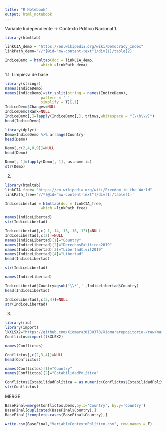 ```yaml
---
title: "R Notebook"
output: html_notebook
---
```

Variable Independiente -> Contexto Político Nacional
1. 
```r
library(htmltab) 

linkCIA_demo = "https://en.wikipedia.org/wiki/Democracy_Index"
linkPath_demo='//*[@id="mw-content-text"]/div[1]/table[2]'

IndiceDemo = htmltab(doc = linkCIA_demo, 
                which =linkPath_demo)
```
1.1. Limpieza de base
```r
library(stringr)
names(IndiceDemo)
names(IndiceDemo)=str_split(string = names(IndiceDemo),
                pattern = ' ',
                simplify = T)[,1]
IndiceDemo$Changes=NULL
IndiceDemo$Rank=NULL
IndiceDemo[,]=lapply(IndiceDemo[,], trimws,whitespace = "[\\h\\v]")
head(IndiceDemo)
```
```r
library(dplyr)
Demo=IndiceDemo %>% arrange(Country)
head(Demo)
```
```r
Demo[,c(2,4,8,9)]=NULL
head(Demo)
```
```r
Demo[,-1]=lapply(Demo[,-1], as.numeric)
str(Demo)
```

2.
```r
library(htmltab)
linkCIA_free= "https://en.wikipedia.org/wiki/Freedom_in_the_World"
linkPath_free='//*[@id="mw-content-text"]/div[1]/table[1]'

IndiceLibertad = htmltab(doc = linkCIA_free, 
                which =linkPath_free)
```

```r
names(IndiceLibertad)
str(IndiceLibertad)
```

```r
IndiceLibertad[,c(-1,-14,-15,-16,-17)]=NULL
IndiceLibertad[,c(2)]=NULL
names(IndiceLibertad)[1]="Country"
names(IndiceLibertad)[2]="DerechosPolíticos2019"
names(IndiceLibertad)[3]="LibertadCivil2019"
names(IndiceLibertad)[4]="Libertad"
head(IndiceLibertad)
```


```r
str(IndiceLibertad)
```
```r
names(IndiceLibertad)
```


```r
IndiceLibertad$Country=gsub('\\*','',IndiceLibertad$Country)
head(IndiceLibertad)
```

```r
IndiceLibertad[,c(3,4)]=NULL
str(IndiceLibertad)
```
3.
```r
library(rio)
library(import)
lkXLSX2="https://github.com/Xiomara20180370/Xiomararepositorio-/raw/master/Data_Extract_From_Worldwide_Governance_Indicators.xlsx"
Conflictos=import(lkXLSX2)
```

```r
names(Conflictos)
```
```r
Conflictos[,c(2,3,4)]=NULL
head(Conflictos)
```
```r
names(Conflictos)[1]="Country"
names(Conflictos)[2]="EstabilidadPolítica"
```

```r
Conflictos$EstabilidadPolítica = as.numeric(Conflictos$EstabilidadPolítica)
str(Conflictos)
```
MERGE
```r
BaseFinal=merge(Conflictos,Demo,by.x='Country', by.y='Country')
BaseFinal[duplicated(BaseFinal$Country),]
BaseFinal[!complete.cases(BaseFinal$Country),]
```

```r
write.csv(BaseFinal,"VariableContextoPolítico.csv", row.names = F)
```




